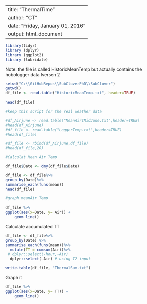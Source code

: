 
---
title: "ThermalTime"
author: "CT"
date: "Friday, January 01, 2016"
output: html_document
---


```r
library(tidyr)
library (dplyr)
library (ggplot2)
library (lubridate)
```

Note: the file is called HistoricMeanTemp but actually contains the hobologger data Iversen 2


```r
setwd("C:\\GitHubRepos\\SubCloverPhD\\SubClover")
getwd()
df_file <- read.table("HistoricMeanTemp.txt", header=TRUE)

head(df_file)

#keep this script for the real weather data

#df_Airjune <- read.table("MeanAirTMidJune.txt",header=TRUE)
#head(df_Airjune)
#df_file <- read.table("LoggerTemp.txt",header=TRUE)
#head(df_file)

#df_file <- rbind(df_Airjune,df_file)
#head(df_file,20)


```



```r
#Calculat Mean Air Temp

df_file$Date <- dmy(df_file$Date)

df_file <- df_file%>%
group_by(Date)%>%
summarise_each(funs(mean))
head(df_file)

#graph meanAir Temp

df_file %>% 
ggplot(aes(x=Date, y= Air)) +
    geom_line()
```



Calculate accumulated TT

```r

df_file <- df_file%>%
group_by(Date) %>%
summarise_each(funs(mean))%>%
  mutate(TT = cumsum(Air))%>%
 # dplyr::select(-hour,-Air)
  dplyr::select(-Air) # using I2 input

write.table(df_file, "ThermalSum.txt")

```


Graph it 


```r

df_file %>% 
ggplot(aes(x=Date, y= TT)) +
    geom_line()

```


